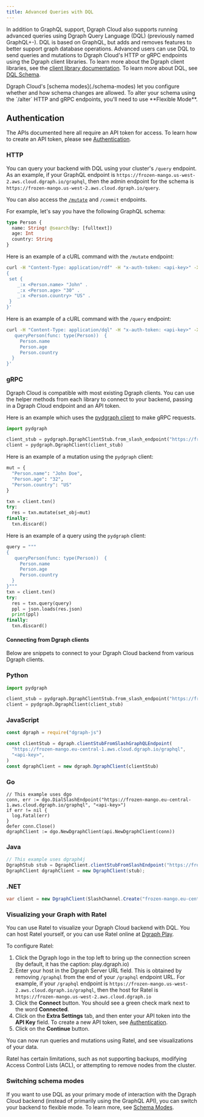 ```yaml
---
title: Advanced Queries with DQL
---
```



<DgraphWIP />

In addition to GraphQL support, Dgraph Cloud also supports running advanced
queries using Dgraph Query Language (DQL) (previously named GraphQL+-). DQL is
based on GraphQL, but adds and removes features to better support graph database
operations. Advanced users can use DQL to send queries and mutations to Dgraph
Cloud's HTTP or gRPC endpoints using the Dgraph client libraries. To learn more
about the Dgraph client libraries, see the
[client library documentation](/dgraph/sdks/overview). To learn more about DQL,
see [DQL Schema](/dgraph/dql/schema).

<Note>
  Dgraph Cloud's [schema modes](./schema-modes) let you configure whether and
  how schema changes are allowed. To alter your schema using the `/alter` HTTP
  and gRPC endpoints, you'll need to use **Flexible Mode**.
</Note>

## Authentication

The APIs documented here all require an API token for access. To learn how to
create an API token, please see [Authentication](./authentication).

### HTTP

You can query your backend with DQL using your cluster's `/query` endpoint. As
an example, if your GraphQL endpoint is
`https://frozen-mango.us-west-2.aws.cloud.dgraph.io/graphql`, then the admin
endpoint for the schema is
`https://frozen-mango.us-west-2.aws.cloud.dgraph.io/query`.

You can also access the [`/mutate`](/dgraph/dql/mutation) and `/commit`
endpoints.

For example, let's say you have the following GraphQL schema:

```graphql
type Person {
  name: String! @search(by: [fulltext])
  age: Int
  country: String
}
```

Here is an example of a cURL command with the `/mutate` endpoint:

```sh
curl -H "Content-Type: application/rdf" -H "x-auth-token: <api-key>" -X POST "<graphql-endpoint>/mutate?commitNow=true" -d $'
{
 set {
    _:x <Person.name> "John" .
    _:x <Person.age> "30" .
    _:x <Person.country> "US" .
 }
}'
```

Here is an example of a cURL command with the `/query` endpoint:

```sh
curl -H "Content-Type: application/dql" -H "x-auth-token: <api-key>" -XPOST "<graphql-endpoint>/query" -d '{
   queryPerson(func: type(Person))  {
     Person.name
     Person.age
     Person.country
  }
}'
```

### gRPC

Dgraph Cloud is compatible with most existing Dgraph clients. You can use the
helper methods from each library to connect to your backend, passing in a Dgraph
Cloud endpoint and an API token.

Here is an example which uses the
[pydgraph client](https://github.com/hypermodeinc/pydgraph) to make gRPC
requests.

```python
import pydgraph

client_stub = pydgraph.DgraphClientStub.from_slash_endpoint("https://frozen-mango.eu-central-1.aws.cloud.dgraph.io/graphql", "<api-key>")
client = pydgraph.DgraphClient(client_stub)
```

Here is an example of a mutation using the `pydgraph` client:

```python
mut = {
  "Person.name": "John Doe",
  "Person.age": "32",
  "Person.country": "US"
}

txn = client.txn()
try:
  res = txn.mutate(set_obj=mut)
finally:
  txn.discard()
```

Here is an example of a query using the `pydgraph` client:

```python
query = """
{
   queryPerson(func: type(Person))  {
     Person.name
     Person.age
     Person.country
  }
}"""
txn = client.txn()
try:
  res = txn.query(query)
  ppl = json.loads(res.json)
  print(ppl)
finally:
  txn.discard()
```

#### Connecting from Dgraph clients

Below are snippets to connect to your Dgraph Cloud backend from various Dgraph
clients.

### Python

```python
import pydgraph

client_stub = pydgraph.DgraphClientStub.from_slash_endpoint("https://frozen-mango.eu-central-1.aws.cloud.dgraph.io/graphql", "<api-key>")
client = pydgraph.DgraphClient(client_stub)
```

### JavaScript

```javascript
const dgraph = require("dgraph-js")

const clientStub = dgraph.clientStubFromSlashGraphQLEndpoint(
  "https://frozen-mango.eu-central-1.aws.cloud.dgraph.io/graphql",
  "<api-key>",
)
const dgraphClient = new dgraph.DgraphClient(clientStub)
```

### Go

```golang
// This example uses dgo
conn, err := dgo.DialSlashEndpoint("https://frozen-mango.eu-central-1.aws.cloud.dgraph.io/graphql", "<api-key>")
if err != nil {
  log.Fatal(err)
}
defer conn.Close()
dgraphClient := dgo.NewDgraphClient(api.NewDgraphClient(conn))
```

### Java

```java
// This example uses dgraph4j
DgraphStub stub = DgraphClient.clientStubFromSlashEndpoint("https://frozen-mango.eu-central-1.aws.cloud.dgraph.io/graphql", "<api-key>");
DgraphClient dgraphClient = new DgraphClient(stub);
```

### .NET

```c#
var client = new DgraphClient(SlashChannel.Create("frozen-mango.eu-central-1.aws.cloud.dgraph.io:443", "<api-key>"));
```

### Visualizing your Graph with Ratel

You can use Ratel to visualize your Dgraph Cloud backend with DQL. You can host
Ratel yourself, or you can use Ratel online at
[Dgraph Play](https://play.dgraph.io/?latest#connection).

To configure Ratel:

1. Click the Dgraph logo in the top left to bring up the connection screen (by
   default, it has the caption: play.dgraph.io)
2. Enter your host in the Dgraph Server URL field. This is obtained by removing
   `/graphql` from the end of your `/graphql` endpoint URL. For example, if your
   `/graphql` endpoint is
   `https://frozen-mango.us-west-2.aws.cloud.dgraph.io/graphql`, then the host
   for Ratel is `https://frozen-mango.us-west-2.aws.cloud.dgraph.io`
3. Click the **Connect** button. You should see a green check mark next to the
   word **Connected**.
4. Click on the **Extra Settings** tab, and then enter your API token into the
   **API Key** field. To create a new API token, see
   [Authentication](./authentication).
5. Click on the **Continue** button.

You can now run queries and mutations using Ratel, and see visualizations of
your data.

Ratel has certain limitations, such as not supporting backups, modifying Access
Control Lists (ACL), or attempting to remove nodes from the cluster.

### Switching schema modes

If you want to use DQL as your primary mode of interaction with the Dgraph Cloud
backend (instead of primarily using the GraphQL API), you can switch your
backend to flexible mode. To learn more, see [Schema Modes](./schema-modes).
